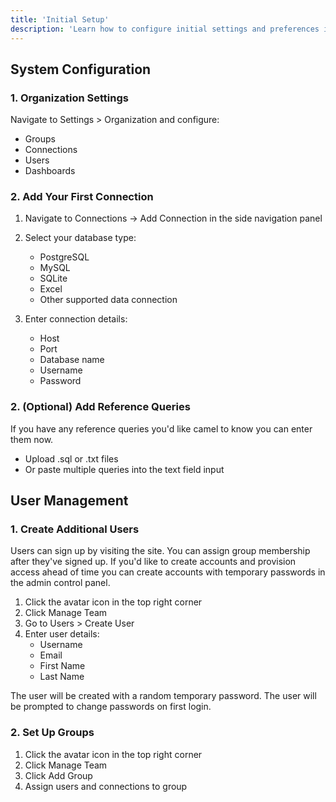 ```yaml
---
title: 'Initial Setup'
description: 'Learn how to configure initial settings and preferences in camelAI.'
---
```


## System Configuration

### 1. Organization Settings

Navigate to Settings > Organization and configure:

- Groups
- Connections
- Users
- Dashboards

### 2. Add Your First Connection

1. Navigate to Connections -> Add Connection in the side navigation panel
2. Select your database type:
   - PostgreSQL
   - MySQL
   - SQLite
   - Excel
   - Other supported data connection

3. Enter connection details:
   - Host
   - Port
   - Database name
   - Username
   - Password

### 2. (Optional) Add Reference Queries

If you have any reference queries you'd like camel to know you can enter them now.
- Upload .sql or .txt files
- Or paste multiple queries into the text field input

## User Management

### 1. Create Additional Users

Users can sign up by visiting the site. You can assign group membership after they've signed up.
If you'd like to create accounts and provision access ahead of time you can create accounts
with temporary passwords in the admin control panel.

1. Click the avatar icon in the top right corner
2. Click Manage Team
3. Go to Users > Create User
4. Enter user details:
   - Username
   - Email
   - First Name
   - Last Name

The user will be created with a random temporary password. The user will be prompted to change passwords
on first login.

### 2. Set Up Groups

1. Click the avatar icon in the top right corner
2. Click Manage Team
3. Click Add Group
4. Assign users and connections to group
